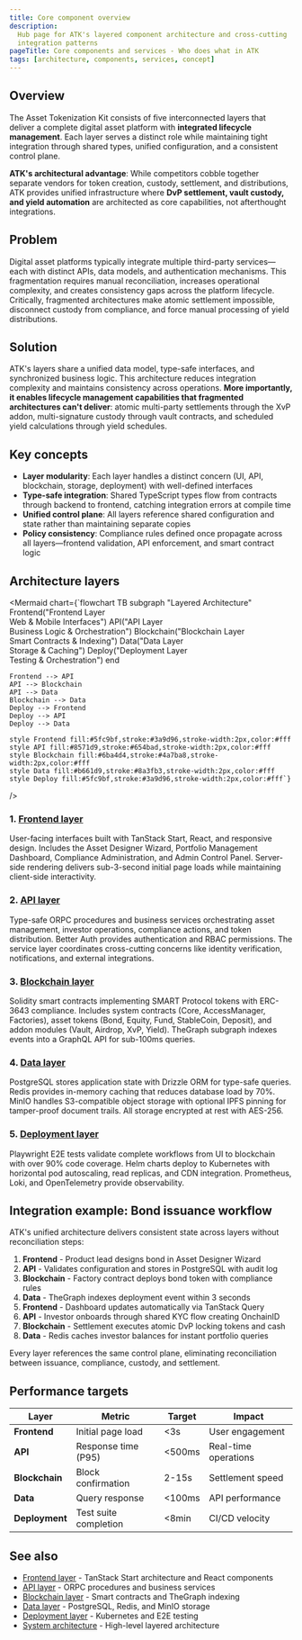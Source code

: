```yaml
---
title: Core component overview
description:
  Hub page for ATK's layered component architecture and cross-cutting
  integration patterns
pageTitle: Core components and services - Who does what in ATK
tags: [architecture, components, services, concept]
---
```


## Overview

The Asset Tokenization Kit consists of five interconnected layers that deliver a
complete digital asset platform with **integrated lifecycle management**. Each
layer serves a distinct role while maintaining tight integration through shared
types, unified configuration, and a consistent control plane.

**ATK's architectural advantage**: While competitors cobble together separate
vendors for token creation, custody, settlement, and distributions, ATK provides
unified infrastructure where **DvP settlement, vault custody, and yield
automation** are architected as core capabilities, not afterthought
integrations.

## Problem

Digital asset platforms typically integrate multiple third-party services—each
with distinct APIs, data models, and authentication mechanisms. This
fragmentation requires manual reconciliation, increases operational complexity,
and creates consistency gaps across the platform lifecycle. Critically,
fragmented architectures make atomic settlement impossible, disconnect custody
from compliance, and force manual processing of yield distributions.

## Solution

ATK's layers share a unified data model, type-safe interfaces, and synchronized
business logic. This architecture reduces integration complexity and maintains
consistency across operations. **More importantly, it enables lifecycle
management capabilities that fragmented architectures can't deliver**: atomic
multi-party settlements through the XvP addon, multi-signature custody through
vault contracts, and scheduled yield calculations through yield schedules.

## Key concepts

- **Layer modularity**: Each layer handles a distinct concern (UI, API,
  blockchain, storage, deployment) with well-defined interfaces
- **Type-safe integration**: Shared TypeScript types flow from contracts through
  backend to frontend, catching integration errors at compile time
- **Unified control plane**: All layers reference shared configuration and state
  rather than maintaining separate copies
- **Policy consistency**: Compliance rules defined once propagate across all
  layers—frontend validation, API enforcement, and smart contract logic

## Architecture layers

<Mermaid
  chart={`flowchart TB
    subgraph "Layered Architecture"
        Frontend("Frontend Layer<br/>Web & Mobile Interfaces")
        API("API Layer<br/>Business Logic & Orchestration")
        Blockchain("Blockchain Layer<br/>Smart Contracts & Indexing")
        Data("Data Layer<br/>Storage & Caching")
        Deploy("Deployment Layer<br/>Testing & Orchestration")
    end
    
    Frontend --> API
    API --> Blockchain
    API --> Data
    Blockchain --> Data
    Deploy --> Frontend
    Deploy --> API
    Deploy --> Data
    
    style Frontend fill:#5fc9bf,stroke:#3a9d96,stroke-width:2px,color:#fff
    style API fill:#8571d9,stroke:#654bad,stroke-width:2px,color:#fff
    style Blockchain fill:#6ba4d4,stroke:#4a7ba8,stroke-width:2px,color:#fff
    style Data fill:#b661d9,stroke:#8a3fb3,stroke-width:2px,color:#fff
    style Deploy fill:#5fc9bf,stroke:#3a9d96,stroke-width:2px,color:#fff`}
/>

### 1. [Frontend layer](./frontend-layer)

User-facing interfaces built with TanStack Start, React, and responsive design.
Includes the Asset Designer Wizard, Portfolio Management Dashboard, Compliance
Administration, and Admin Control Panel. Server-side rendering delivers
sub-3-second initial page loads while maintaining client-side interactivity.

### 2. [API layer](./api-layer)

Type-safe ORPC procedures and business services orchestrating asset management,
investor operations, compliance actions, and token distribution. Better Auth
provides authentication and RBAC permissions. The service layer coordinates
cross-cutting concerns like identity verification, notifications, and external
integrations.

### 3. [Blockchain layer](./blockchain-layer)

Solidity smart contracts implementing SMART Protocol tokens with ERC-3643
compliance. Includes system contracts (Core, AccessManager, Factories), asset
tokens (Bond, Equity, Fund, StableCoin, Deposit), and addon modules (Vault,
Airdrop, XvP, Yield). TheGraph subgraph indexes events into a GraphQL API for
sub-100ms queries.

### 4. [Data layer](./data-layer)

PostgreSQL stores application state with Drizzle ORM for type-safe queries.
Redis provides in-memory caching that reduces database load by 70%. MinIO
handles S3-compatible object storage with optional IPFS pinning for tamper-proof
document trails. All storage encrypted at rest with AES-256.

### 5. [Deployment layer](./deployment-layer)

Playwright E2E tests validate complete workflows from UI to blockchain with over
90% code coverage. Helm charts deploy to Kubernetes with horizontal pod
autoscaling, read replicas, and CDN integration. Prometheus, Loki, and
OpenTelemetry provide observability.

## Integration example: Bond issuance workflow

ATK's unified architecture delivers consistent state across layers without
reconciliation steps:

1. **Frontend** - Product lead designs bond in Asset Designer Wizard
2. **API** - Validates configuration and stores in PostgreSQL with audit log
3. **Blockchain** - Factory contract deploys bond token with compliance rules
4. **Data** - TheGraph indexes deployment event within 3 seconds
5. **Frontend** - Dashboard updates automatically via TanStack Query
6. **API** - Investor onboards through shared KYC flow creating OnchainID
7. **Blockchain** - Settlement executes atomic DvP locking tokens and cash
8. **Data** - Redis caches investor balances for instant portfolio queries

Every layer references the same control plane, eliminating reconciliation
between issuance, compliance, custody, and settlement.

## Performance targets

| Layer          | Metric                | Target    | Impact               |
| -------------- | --------------------- | --------- | -------------------- |
| **Frontend**   | Initial page load     | &lt;3s    | User engagement      |
| **API**        | Response time (P95)   | &lt;500ms | Real-time operations |
| **Blockchain** | Block confirmation    | 2-15s     | Settlement speed     |
| **Data**       | Query response        | &lt;100ms | API performance      |
| **Deployment** | Test suite completion | &lt;8min  | CI/CD velocity       |

## See also

- [Frontend layer](./frontend-layer) - TanStack Start architecture and React
  components
- [API layer](./api-layer) - ORPC procedures and business services
- [Blockchain layer](./blockchain-layer) - Smart contracts and TheGraph indexing
- [Data layer](./data-layer) - PostgreSQL, Redis, and MinIO storage
- [Deployment layer](./deployment-layer) - Kubernetes and E2E testing
- [System architecture](./system-architecture) - High-level layered architecture
